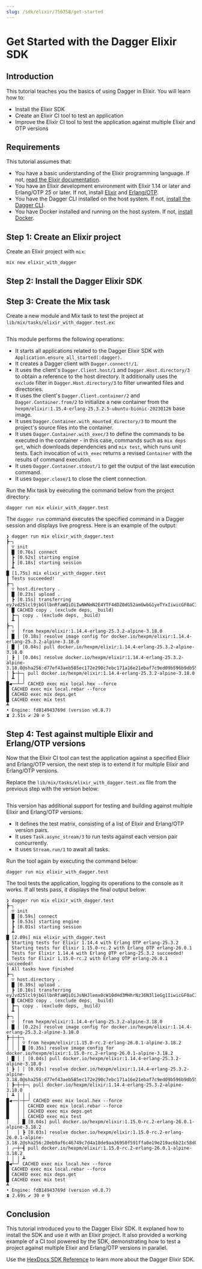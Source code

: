 ```yaml
---
slug: /sdk/elixir/756758/get-started
---
```



# Get Started with the Dagger Elixir SDK

<PartialExperimentalElixirSdk />

## Introduction

This tutorial teaches you the basics of using Dagger in Elixir. You will learn how to:

- Install the Elixir SDK
- Create an Elixir CI tool to test an application
- Improve the Elixir CI tool to test the application against multiple Elixir and OTP versions

## Requirements

This tutorial assumes that:

- You have a basic understanding of the Elixir programming language. If not, [read the Elixir documentation](https://elixir-lang.org/learning.html).
- You have an Elixir development environment with Elixir 1.14 or later and Erlang/OTP 25 or later. If not, install [Elixir](https://elixir-lang.org/install.html) and [Erlang/OTP](https://www.erlang.org/downloads).
- You have the Dagger CLI installed on the host system. If not, [install the Dagger CLI](../../cli/465058-install.mdx).
- You have Docker installed and running on the host system. If not, [install Docker](https://docs.docker.com/engine/install/).

## Step 1: Create an Elixir project

Create an Elixir project with `mix`:

```shell
mix new elixir_with_dagger
```

## Step 2: Install the Dagger Elixir SDK

<PartialInstallElixirSdk />

## Step 3: Create the Mix task

Create a new module and Mix task to test the project at `lib/mix/tasks/elixir_with_dagger.test.ex`:

```elixir file=snippets/get-started/step3/elixir_with_dagger.test.ex
```

This module performs the following operations:

- It starts all applications related to the Dagger Elixir SDK with `Application.ensure_all_started(:dagger)`.
- It creates a Dagger client with `Dagger.connect!/1`.
- It uses the client's `Dagger.Client.host/1` and `Dagger.Host.directory/3` to obtain a reference to the host directory. It additionally uses the `exclude` filter in `Dagger.Host.directory/3` to filter unwanted files and directories.
- It uses the client's `Dagger.Client.container/2` and `Dagger.Container.from/2` to initialize a new container from the `hexpm/elixir:1.15.4-erlang-25.3.2.5-ubuntu-bionic-20230126` base image.
- It uses `Dagger.Container.with_mounted_directory/3` to mount the project's source files into the container.
- It uses `Dagger.Container.with_exec/3` to define the commands to be executed in the container - in this case, commands such as `mix deps get`, which downloads dependencies and `mix test`, which runs unit tests. Each invocation of `with_exec` returns a revised `Container` with the results of command execution.
- It uses `Dagger.Container.stdout/1` to get the output of the last execution command.
- It uses `Dagger.close/1` to close the client connection.

Run the Mix task by executing the command below from the project directory:

```shell
dagger run mix elixir_with_dagger.test
```

The `dagger run` command executes the specified command in a Dagger session and displays live progress. Here is an example of the output:

```shell
❯ dagger run mix elixir_with_dagger.test
┣─╮
│ ▽ init
│ █ [0.76s] connect
│ ┣ [0.52s] starting engine
│ ┣ [0.18s] starting session
│ ┻
█ [1.75s] mix elixir_with_dagger.test
┃ Tests succeeded!
┣─╮
│ ▽ host.directory .
│ █ [0.23s] upload .
│ ┣ [0.15s] transferring eyJvd25lcl9jbGllbnRfaWQiOiIwNWNmN2E4YTF4dDZ0dG52amUwbG1yeTYxIiwicGF0aCI6Ii4iLCJpbmNsdWRlX3BhdHRlcm5zIjpudWxsLCJleGNsdWRlX3BhdHRlcm5zIjpbImRlcHMiLCJfYnVpbGQiXSwiZm9sbG93X3BhdGhzIjpudWxsLCJyZWFkX3NpbmdsZV9maWxlX29ubHkiOmZhbHNlLCJtYXhfZmlsZV9zaXplIjowfQ==:
│ █ CACHED copy . (exclude deps, _build)
│ ┣─╮ copy . (exclude deps, _build)
│ ┻ │
┣─╮ │
│ ▽ │ from hexpm/elixir:1.14.4-erlang-25.3.2-alpine-3.18.0
│ █ │ [0.18s] resolve image config for docker.io/hexpm/elixir:1.14.4-erlang-25.3.2-alpine-3.18.0
│ █ │ [0.04s] pull docker.io/hexpm/elixir:1.14.4-erlang-25.3.2-alpine-3.18.0
│ ┣ │ [0.04s] resolve docker.io/hexpm/elixir:1.14.4-erlang-25.3.2-alpine-3.18.0@sha256:d77ef43aeb585ec172e290c7ebc171a16e21ebaf7c9ed09b596b9db55c848f00
│ ┣─┼─╮ pull docker.io/hexpm/elixir:1.14.4-erlang-25.3.2-alpine-3.18.0
│ ┻ │ │
█◀──┴─╯ CACHED exec mix local.hex --force
█ CACHED exec mix local.rebar --force
█ CACHED exec mix deps.get
█ CACHED exec mix test
┻
• Engine: fd814943769d (version v0.8.7)
⧗ 2.51s ✔ 20 ∅ 5
```

## Step 4: Test against multiple Elixir and Erlang/OTP versions

Now that the Elixir CI tool can test the application against a specified Elixir and Erlang/OTP version, the next step is to extend it for multiple Elixir and Erlang/OTP versions.

Replace the `lib/mix/tasks/elixir_with_dagger.test.ex` file from the previous step with the version below:

```elixir file=snippets/get-started/step4/elixir_with_dagger.test.ex
```

This version has additional support for testing and building against multiple Elixir and Erlang/OTP versions:

- It defines the test matrix, consisting of a list of Elixir and Erlang/OTP version pairs.
- It uses `Task.async_stream/3` to run tests against each version pair concurrently.
- It uses `Stream.run/1` to await all tasks.

Run the tool again by executing the command below:

```shell
dagger run mix elixir_with_dagger.test
```

The tool tests the application, logging its operations to the console as it works. If all tests pass, it displays the final output below:

```shell
❯ dagger run mix elixir_with_dagger.test
┣─╮
│ ▽ init
│ █ [0.59s] connect
│ ┣ [0.53s] starting engine
│ ┣ [0.01s] starting session
│ ┻
█ [2.09s] mix elixir_with_dagger.test
┃ Starting tests for Elixir 1.14.4 with Erlang OTP erlang-25.3.2
┃ Starting tests for Elixir 1.15.0-rc.2 with Erlang OTP erlang-26.0.1
┃ Tests for Elixir 1.14.4 with Erlang OTP erlang-25.3.2 succeeded!
┃ Tests for Elixir 1.15.0-rc.2 with Erlang OTP erlang-26.0.1 succeeded!
┃ All tasks have finished
┣─╮
│ ▽ host.directory .
│ █ [0.39s] upload .
│ ┣ [0.16s] transferring eyJvd25lcl9jbGllbnRfaWQiOiJsNHJlemx0cW10dHd3MHhrNzJ6N3l1eGg1IiwicGF0aCI6Ii4iLCJpbmNsdWRlX3BhdHRlcm5zIjpudWxsLCJleGNsdWRlX3BhdHRlcm5zIjpbImRlcHMiLCJfYnVpbGQiXSwiZm9sbG93X3BhdGhzIjpudWxsLCJyZWFkX3NpbmdsZV9maWxlX29ubHkiOmZhbHNlLCJtYXhfZmlsZV9zaXplIjowfQ==:
│ █ CACHED copy . (exclude deps, _build)
│ ┣─╮ copy . (exclude deps, _build)
│ ┻ │
┣─╮ │
│ ▽ │ from hexpm/elixir:1.14.4-erlang-25.3.2-alpine-3.18.0
│ █ │ [0.22s] resolve image config for docker.io/hexpm/elixir:1.14.4-erlang-25.3.2-alpine-3.18.0
┣─┼─┼─╮
│ │ │ ▽ from hexpm/elixir:1.15.0-rc.2-erlang-26.0.1-alpine-3.18.2
│ │ │ █ [0.35s] resolve image config for docker.io/hexpm/elixir:1.15.0-rc.2-erlang-26.0.1-alpine-3.18.2
│ █ │ │ [0.04s] pull docker.io/hexpm/elixir:1.14.4-erlang-25.3.2-alpine-3.18.0
│ ┣ │ │ [0.03s] resolve docker.io/hexpm/elixir:1.14.4-erlang-25.3.2-alpine-3.18.0@sha256:d77ef43aeb585ec172e290c7ebc171a16e21ebaf7c9ed09b596b9db55c848f00
│ ┣─┼─┼─╮ pull docker.io/hexpm/elixir:1.14.4-erlang-25.3.2-alpine-3.18.0
│ ┻ │ │ │
█◀──┤─┼─╯ CACHED exec mix local.hex --force
█   │ │ CACHED exec mix local.rebar --force
█   │ │ CACHED exec mix deps.get
█   │ │ CACHED exec mix test
│   │ █ [0.04s] pull docker.io/hexpm/elixir:1.15.0-rc.2-erlang-26.0.1-alpine-3.18.2
│   │ ┣ [0.03s] resolve docker.io/hexpm/elixir:1.15.0-rc.2-erlang-26.0.1-alpine-3.18.2@sha256:20eb9af6c46749c7d4a18de9aa36950f591ffa0e19e219ac6b21c58d01cfb07f
│ ╭─┼─┫ pull docker.io/hexpm/elixir:1.15.0-rc.2-erlang-26.0.1-alpine-3.18.2
│ │ │ ┻
█◀┴─╯ CACHED exec mix local.hex --force
█ CACHED exec mix local.rebar --force
█ CACHED exec mix deps.get
█ CACHED exec mix test
┻
• Engine: fd814943769d (version v0.8.7)
⧗ 2.69s ✔ 30 ∅ 9
```

## Conclusion

This tutorial introduced you to the Dagger Elixir SDK. It explaned how to install the SDK and use it with an Elixir project. It also provided a working example of a CI tool powered by the SDK, demonstrating how to test a project against multiple Elixir and Erlang/OTP versions in parallel.

Use the [HexDocs SDK Reference](https://hexdocs.pm/dagger/Dagger.html) to learn more about the Dagger Elixir SDK.
